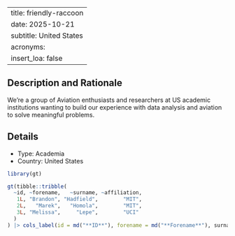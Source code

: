 
---
title: friendly-raccoon
date: 2025-10-21
subtitle: United States
acronyms:
  insert_loa: false
---

## Description and Rationale

We're a group of Aviation enthusiasts and researchers at US academic institutions wanting to build our experience with data analysis and aviation to solve meaningful problems.

## Details

* Type: Academia
* Country: United States

```r
library(gt)

gt(tibble::tribble(
  ~id, ~forename,   ~surname, ~affiliation,
   1L, "Brandon", "Hadfield",        "MIT",
   2L,   "Marek",   "Homola",        "MIT",
   3L, "Melissa",     "Lepe",        "UCI"
  )
) |> cols_label(id = md("**ID**"), forename = md("**Forename**"), surname ~ md("**Surname**"), affiliation ~ md("**Affiliation**"))
```
